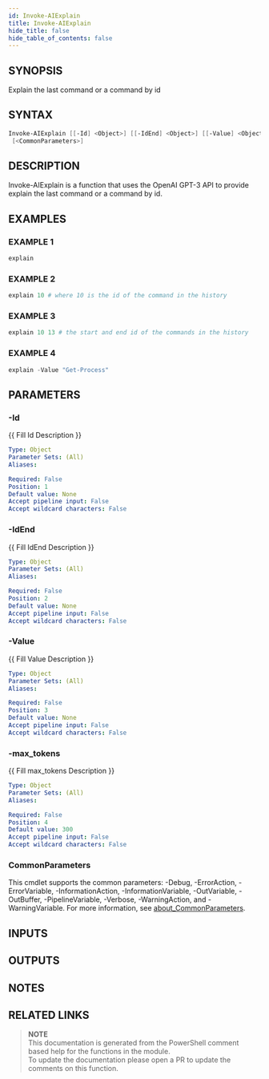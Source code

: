 ```yaml
---
id: Invoke-AIExplain
title: Invoke-AIExplain
hide_title: false
hide_table_of_contents: false
---
```


## SYNOPSIS

Explain the last command or a command by id

## SYNTAX

```powershell
Invoke-AIExplain [[-Id] <Object>] [[-IdEnd] <Object>] [[-Value] <Object>] [[-max_tokens] <Object>]
 [<CommonParameters>]
```

## DESCRIPTION

Invoke-AIExplain is a function that uses the OpenAI GPT-3 API to provide explain the last command or a command by id.

## EXAMPLES

### EXAMPLE 1

```powershell
explain
```

### EXAMPLE 2

```powershell
explain 10 # where 10 is the id of the command in the history
```

### EXAMPLE 3

```powershell
explain 10 13 # the start and end id of the commands in the history
```

### EXAMPLE 4

```powershell
explain -Value "Get-Process"
```

## PARAMETERS

### -Id

{{ Fill Id Description }}

```yaml
Type: Object
Parameter Sets: (All)
Aliases:

Required: False
Position: 1
Default value: None
Accept pipeline input: False
Accept wildcard characters: False
```

### -IdEnd

{{ Fill IdEnd Description }}

```yaml
Type: Object
Parameter Sets: (All)
Aliases:

Required: False
Position: 2
Default value: None
Accept pipeline input: False
Accept wildcard characters: False
```

### -Value

{{ Fill Value Description }}

```yaml
Type: Object
Parameter Sets: (All)
Aliases:

Required: False
Position: 3
Default value: None
Accept pipeline input: False
Accept wildcard characters: False
```

### -max_tokens

{{ Fill max_tokens Description }}

```yaml
Type: Object
Parameter Sets: (All)
Aliases:

Required: False
Position: 4
Default value: 300
Accept pipeline input: False
Accept wildcard characters: False
```

### CommonParameters

This cmdlet supports the common parameters: -Debug, -ErrorAction, -ErrorVariable, -InformationAction, -InformationVariable, -OutVariable, -OutBuffer, -PipelineVariable, -Verbose, -WarningAction, and -WarningVariable. For more information, see [about_CommonParameters](http://go.microsoft.com/fwlink/?LinkID=113216).

## INPUTS

## OUTPUTS

## NOTES

## RELATED LINKS

> **NOTE**  
> This documentation is generated from the PowerShell comment based help for the functions in the module.  
> To update the documentation please open a PR to update the comments on this function.
